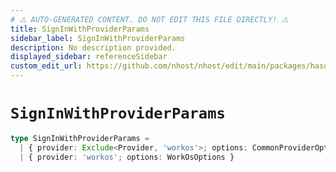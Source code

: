 ```yaml
---
# ⚠️ AUTO-GENERATED CONTENT. DO NOT EDIT THIS FILE DIRECTLY! ⚠️
title: SignInWithProviderParams
sidebar_label: SignInWithProviderParams
description: No description provided.
displayed_sidebar: referenceSidebar
custom_edit_url: https://github.com/nhost/nhost/edit/main/packages/hasura-auth-js/src/types/client.ts#L68
---
```


# `SignInWithProviderParams`

```ts
type SignInWithProviderParams =
  | { provider: Exclude<Provider, 'workos'>; options: CommonProviderOptions }
  | { provider: 'workos'; options: WorkOsOptions }
```
